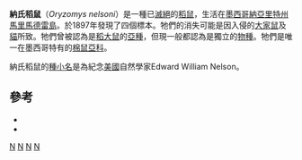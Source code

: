 {{Speciesbox 
| taxon = Oryzomys nelsoni
| status = EX
| status_system = iucn3.1
|image=Oryzomys nelsoni dorsal.png
| extinct = 1897年
| status_ref = <ref> {{IUCN2008 | assessors=Timm, R., Álvarez-Castañeda, S.T. & Lacher, T. | year=2008 | title=Oryzomys nelsoni | id=15583 | downloaded=6 January 2009}} </ref>
| binomial_authority = [[克林頓·哈特·梅裡厄姆|Merriam]]，1898
}}

'''納氏稻鼠'''（''Oryzomys nelsoni''）是一種已[[滅絕|滅絕]]的[[稻鼠|稻鼠]]，生活在[[墨西哥|墨西哥]][[納亞里特州|納亞里特州]][[馬里馬德雷島|馬里馬德雷島]]。於1897年發現了四個標本。牠們的消失可能是因入侵的[[大家鼠|大家鼠]]及[[貓|貓]]所致。牠們曾被認為是[[稻大鼠|稻大鼠]]的[[亞種|亞種]]，但現一般都認為是獨立的[[物種|物種]]。牠們是唯一在墨西哥特有的[[棉鼠亞科|棉鼠亞科]]。

納氏稻鼠的[[種小名|種小名]]是為紀念[[美國|美國]]自然學家Edward William Nelson。

==參考==
{{reflist}}
* {{cite book en | author=Flannery, Tim & Schouten, Peter | title=A Gap in Nature: Discovering the World's Extinct Animals | url=https://archive.org/details/gapinnature00timf | publisher=Atlantic Monthly Press, New York | year=2001 | isbn=0-87113-797-6}}
* {{cite book en | last=Musser|first=G.G.|coauthors=Carleton, M.D.|year=2005|chapter=Superfamily Muroidea|editor=Wilson, D.E. & Reeder, D.M.|title=Mammal Species of the World: Above the Species Level|edition=3rd edition|publisher=Johns Hopkins University Press|location=Baltimore|page=1152}}
{{Taxonbar}}

[[Category:IUCN紅色名錄絕滅物種|N]]
[[Category:稻鼠屬|N]]
[[Category:墨西哥哺乳動物|N]]
[[Category:1898年描述的动物|N]]